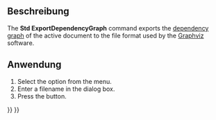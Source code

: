 <languages/>

{{Docnav/de
|[[Std_DependencyGraph/de|Abhängigkeitsdiagramm]]
|[[Std_ProjectUtil/de|ProjektHilfsprogramm]]
|[[Std_Tools_Menu/de|Std Menü Werkzeuge]]
|IconL=Std_DependencyGraph.svg
|IconR=Std_ProjectUtil.svg
|IconC=Freecad.svg
}}

{{GuiCommand/de
|Name=Std ExportDependencyGraph
|Name/de=Std ExportDependencyGraph
|MenuLocation=Werkzeuge → Abhängigkeitsdiagramm exportieren...
|Workbenches=All
|Version=0.21
|SeeAlso=[[Std_DependencyGraph/de|Std Abhängigkeitsdiagramm]]
}}

<span id="Description"></span>
==Beschreibung==

<div lang="en" dir="ltr" class="mw-content-ltr">
The '''Std ExportDependencyGraph''' command exports the [[Std_DependencyGraph|dependency graph]] of the active document to the {{FileName|*.gv}} file format used by the [https://graphviz.org/ Graphviz] software.
</div>

<span id="Usage"></span>
==Anwendung==

<div lang="en" dir="ltr" class="mw-content-ltr">
# Select the {{MenuCommand|Tools → Export dependency graph...}} option from the menu.
# Enter a filename in the dialog box.
# Press the {{Button|Save}} button.
</div>


{{Docnav/de
|[[Std_DependencyGraph/de|Abhängigkeitsdiagramm]]
|[[Std_ProjectUtil/de|ProjektHilfsprogramm]]
|[[Std_Tools_Menu/de|Std Menü Werkzeuge]]
|IconL=Std_DependencyGraph.svg
|IconR=Std_ProjectUtil.svg
|IconC=Freecad.svg
}}

{{Std_Base_navi{{#translation:}}}}
{{Userdocnavi{{#translation:}}}}